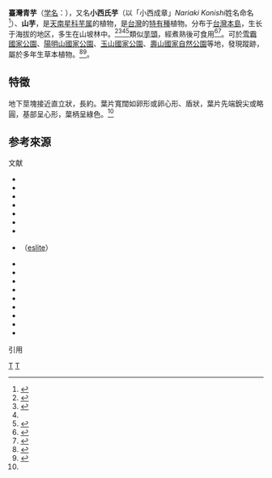 {{Speciesbox 
| genus = Colocasia
| species = formosana
| image = Colocasia formosana - 台灣青芋 by 石川 Shihchuan - 001.jpg
| authority = [[早田文藏|Hayata]], 1919<ref name=TaiBNET/><ref name=TaiBIF/><ref name="bioinfo-1375"/><ref name="tFlora-v5p678"/><ref name="tai2-ntu-632-008-02-0"/>
| synonyms = ''Colocasia konishii'' Hayata, 1915<ref name="bioinfo-25155"/>
| synonyms_ref = <ref name=TaiBNET/><ref name=TaiBIF/><ref name="tFlora-v5p678">[http://tai2.ntu.edu.tw/ebook.php?ebook=Fl.%20Taiwan%202nd Flora of Taiwan 2nd ed.] {{Wayback|url=http://tai2.ntu.edu.tw/ebook.php?ebook=Fl.%20Taiwan%202nd |date=20110416145907 }} [http://tai2.ntu.edu.tw/ebook/ebookpage.php?book=Fl.%20Taiwan%202nd%20edit.&volume=5&page=678 5: 678], 2000（[[臺灣植物誌|臺灣植物誌]]）</ref><ref name="tai2-ntu-632-008-02-0"/><ref name="tFlora-v5p679">[http://tai2.ntu.edu.tw/ebook.php?ebook=Fl.%20Taiwan%202nd Flora of Taiwan 2nd ed.] {{Wayback|url=http://tai2.ntu.edu.tw/ebook.php?ebook=Fl.%20Taiwan%202nd |date=20110416145907 }} [http://tai2.ntu.edu.tw/ebook/ebookpage.php?book=Fl.%20Taiwan%202nd%20edit.&volume=5&page=679 5: 679], 2000（[[臺灣植物誌|臺灣植物誌]]）</ref>
}}{{各地中文名|cn=台芋、台湾青芋<ref name="bioinfo-1375">{{cite web| url =http://www.bioinfo.cn/db05/KmzwSpecies.php?action=view&id=1375| title =台芋| work =《中国高等植物数据库全库》| publisher =中国科学院微生物研究所| author =昆明植物研究所| accessdate =2009-02-22| deadurl =yes| archiveurl =https://web.archive.org/web/20160305003940/http://www.bioinfo.cn/db05/KmzwSpecies.php?action=view&id=1375| archivedate =2016-03-05}}</ref>、红芋<ref name="bioinfo-25155">{{cite web| url =http://www.bioinfo.cn/db05/KmzwSpecies.php?action=view&id=25155| title =红芋| work =《中国高等植物数据库全库》| publisher =中国科学院微生物研究所| author =昆明植物研究所| accessdate =2009-02-25| deadurl =yes| archiveurl =https://web.archive.org/web/20160305024022/http://www.bioinfo.cn/db05/KmzwSpecies.php?action=view&id=25155| archivedate =2016-03-05}}</ref>|tw=臺灣青芋、小西氏芋、山芋<ref name=TaiBNET/><ref name=TaiBIF/>}}

'''臺灣青芋'''（[[学名|学名]]：{{lang|la|''Colocasia formosana''}}），又名'''小西氏芋'''（以「小西成章」''Nariaki Konishi''姓名命名<ref>{{cite web | title=台灣杉的發現及命名經過 | publisher=行政院農業委員會 | work=台灣杉主題館 - 農業知識入口網 | accessdate=2017-01-05 | quote=小西成章(Nariaki Konishi)於1904年2月於南投烏松坑(位於阿里山北方8公里處，現為阿里山事業區)，海拔2000公尺採得台灣杉標本}}</ref>）、'''山芋'''，是[[天南星科|天南星科]][[芋属|芋属]]的植物，是[[台灣|台灣]]的[[特有種|特有種]]植物。分布于[[台灣島|台灣本島]]，生长于海拔{{convert|1,200|m}}的地区，多生在山坡林中。<ref name=TaiBNET>{{TaiBNET| zh=臺-{}-灣青芋 | id=201148 | binomial=Colocasia formosana | authority=Hayata, 1919 | var= | accessdate=2013-01-24}}</ref><ref name=TaiBIF>{{TaiBIF| zh=臺-{}-灣青芋 | id=201148 | binomial=Colocasia formosana | authority=Hayata, 1919 | var= | accessdate=2013-01-24}}</ref><ref name="bioinfo-1375"/><ref name="tai2-ntu-632-008-02-0">{{cite web | url=http://tai2.ntu.edu.tw/PlantInfo/species-name.php?code=632%20008%2002%200 | title=Colocasia formosana Hayata 台灣青芋 | publisher=國立台灣大學生態學與演化生物學研究所 | work=國立台灣大學植物標本館 | date=2014-06-20 | accessdate=2017-01-05}}</ref>類似[[芋頭|芋頭]]，經煮熟後可食用<ref>{{cite web | url=http://portal.tacp.gov.tw/onthisdate_archive_detail/16544 | title=台灣青芋（山芋） | publisher=原住民族委員會原住民族發展中心 | accessdate=2017-01-05 | author=嚴新富 | author2=幸金梅枝 | author3=林婷婷|date=2011-10-27}}</ref><ref>{{cite web | url=http://portal.tacp.gov.tw/onthisdate_archive_detail/16891| title=台灣青芋| publisher=原住民族委員會原住民族發展中心 | accessdate=2017-01-05 | author=嚴新富 | author2=杜良君 | author3=林婷婷|date=2011-11-25}}</ref>。可於[[雪霸國家公園|雪霸國家公園]]、[[陽明山國家公園|陽明山國家公園]]、[[玉山國家公園|玉山國家公園]]、[[壽山國家自然公園|壽山國家自然公園]]等地，發現蹤跡，屬於多年生草本植物。<ref>{{cite web | url=http://np.cpami.gov.tw/chinese/index.php?option=com_content&view=article&id=7265:2015-07-20-06-40-58&catid=24:2009-07-06-08-27-16&Itemid=34 | title=臺灣青芋 | publisher=內政部營建署 | work=臺灣國家公園 | date=2017-01-05 | accessdate=2017-01-05 | author=陳育賢}}</ref><ref>{{cite web | url=http://npgis.cpami.gov.tw/public/detail/SpeciesDetail.aspx?SP_ID=201148 | title=學名 Colocasia formosana Hayata 俗名 台灣青芋,山芋| publisher=內政部營建署 | work=台灣國家公園「生物多樣性資料庫與知識平台」| accessdate=2017-01-05}}</ref>。

==特徵==
地下莖塊接近直立狀，長約{{convert|10|cm}}。葉片寬闊如卵形或卵心形、盾狀，葉片先端銳尖或略圓，基部呈心形，葉柄呈綠色。<ref name=TaiBIF/>

== 参考來源 ==
;文献
*{{cite book|author=鄭元春|year=1997|title=《溪頭覓芳蹤:多采多姿的植物世界》|publisher=台灣大學農學院實驗林管理處|isbn=9570093986 }}
*{{cite book|author=謝春萬|year=2000|title=《森濤之美-藤枝森林遊樂區植物解說手冊》|publisher=行政院農業委員會林務局屏東林區管理處|isbn=957-02-7399-2 }}
*{{cite book|author=鄭武燦|year=2000|title=《台灣植物圖鑑》(下冊)|publisher=國立編譯館|isbn=957-8981-62-7 }}
*{{cite book|author1=牟善傑|author2=林春富|author3=洪典戊|author4=張簡琳玟|year=2001|title=《自然饗宴:天望崎自然教學園區動植物資源解說手冊》|publisher=行政院農業委員會特有生物研究保育中心|isbn=957-02-8883-3 }}
*{{cite book|author=吳憶萍|year=2001|title=《台灣民俗植物-認識二十四節氣》|publisher=田野影像出版社|isbn=986-99989-3-3 }}
*{{cite book|author=彭仁傑|year=2003|title=《雲林縣古坑華山地區植物解說手冊》|publisher=雲林縣古坑鄉公所|isbn=957-01-5828-X }}
*{{cite book|author1=郭城孟|author2=蘇聲欣|author3=吳維修|author4=賴嬿如|year=2004|title=《馬祖植物誌》|publisher=連江縣政府|isbn=957-01-8841-3 }}
*{{cite book|author1=鄭漢文|author2=王相華|author3=鄭惠芬|author4=賴紅炎|year=2004|title=《排灣族民族植物》|publisher=行政院農業委員會林業試驗所|isbn=978-957-018-642-0}} {{ISBN|957-01-8642-9}}（[http://www.eslite.com/product.aspx?pgid=1001180361473881 eslite]）
*{{cite book|author=林文智|year=2004|title=《臺灣的野花-低海拔篇1300種》(一)|publisher=渡假出版社有限公司|isbn=957-623-205-8 }}
*{{cite book|author1=李美琳|author2=葉祥溪|author3=高瑞嬌|author4=趙淑琳|year=2005|title=《池南國家森林遊樂區植物導覽手冊》|publisher=農委會林務局花蓮林區管理處|isbn=986-00-3236-X }}
*{{cite book|author=呂勝由|year=2007|title=《樹海之頌-藤枝國家森林遊樂區植物生態導覽手冊》|publisher=行政院農業委員會林務局|isbn=978-986-00-9136-6 }}
*{{cite book|author=張延光|year=2008|title=《南勢溪流域河川生物圖鑑》|publisher=經濟部水利署臺北水源特定區管理局|isbn=978-986-01-4429-1 }}
*{{cite book|author=張永仁|year=2009|title=《野花圖鑑2-中高海拔篇》|publisher=遠流出版事業股份有限公司|isbn=978-957-32-6495-8 }}
*{{cite book|author1=林麗君|author2=王光玉|author3=董景生|year=2010|title=《綠色葛蕾扇：南澳泰雅的民族植物》|publisher=行政院農業委員會林務局|isbn=986-00-2932-6 }}
*{{cite book|author=陳瑞鈴|year=2010|title=《應用於綠建築設計之台灣原生植物圖鑑》|publisher=內政部建築研究所|isbn=978-986-02-5433-4 }}
*{{cite book|author1=王志強|author2=張坤城|author3=廖冠茵|year=2010|title=《知本綠蹤－知本國家森林遊樂區植物解說手冊－花草篇》|publisher=行政院農業委員會林務局|isbn=978-986-02-6471-5 }}
*{{cite book|author1=鍾明哲|author2=楊智凱|year=2012|title=《台灣民族植物圖鑑》|publisher=晨星出版有限公司|isbn=978-986-177-590-6 }}

;引用
{{reflist}}
{{commons category|Colocasia_formosana}}
{{Taxonbar|from=Q10915817}}

{{DEFAULTSORT:Colocasia formosana}}
[[Category:芋属|T]]
[[Category:臺灣特有植物|T]]
